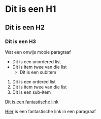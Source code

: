 # Dit is een H1
## Dit is een H2
### Dit is een H3

Wat een onwijs mooie paragraaf

- Dit is een unordered list
- Dit is item twee van die list
  - Dit is een subitem

1. Dit is een ordered list
2. Dit is item twee van die list
  2. Dit is een sub-item

[Dit is een fantastische link](/about)

[Hier](/about) is een fantastische link in een paragraaf